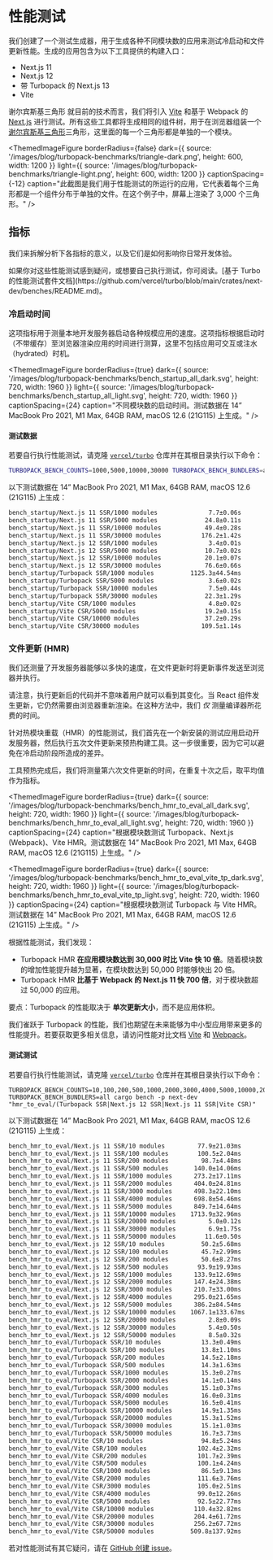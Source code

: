 
# 性能测试

我们创建了一个测试生成器，用于生成各种不同模块数的应用来测试冷启动和文件更新性能。生成的应用包含为以下工具提供的构建入口：

- Next.js 11
- Next.js 12
- 带 Turbopack 的 Next.js 13
- Vite

谢尔宾斯基三角形
就目前的技术而言，我们将引入 [Vite](https://vitejs.dev/) 和基于 Webpack 的 [Next.js](https://nextjs.org) 进行测试。所有这些工具都将生成相同的组件树，用于在浏览器组装一个[谢尔宾斯基三角形](https://en.wikipedia.org/wiki/Sierpi%C5%84ski_triangle)三角形，这里面的每一个三角形都是单独的一个模块。

<ThemedImageFigure
  borderRadius={false}
  dark={{
    source: '/images/blog/turbopack-benchmarks/triangle-dark.png',
    height: 600,
    width: 1200
  }}
  light={{
    source: '/images/blog/turbopack-benchmarks/triangle-light.png',
    height: 600,
    width: 1200
  }}
  captionSpacing={-12}
  caption="此截图是我们用于性能测试的所运行的应用，它代表着每个三角形都是一个组件分布于单独的文件。在这个例子中，屏幕上渲染了 3,000 个三角形。"
/>

## 指标

我们来拆解分析下各指标的意义，以及它们是如何影响你日常开发体验。

<Callout type="info">
  如果你对这些性能测试感到疑问，或想要自己执行测试，你可阅读。[基于 Turbo 的性能测试套件文档](https://github.com/vercel/turbo/blob/main/crates/next-dev/benches/README.md)。
</Callout>

### 冷启动时间

这项指标用于测量本地开发服务器启动各种规模应用的速度。这项指标根据启动时（不带缓存）至浏览器渲染应用的时间进行测算，这里不包括应用可交互或注水（hydrated）时机。

<DocsBenchmarksGraph category="cold" bars={DEFAULT_BARS} />

<ThemedImageFigure
  borderRadius={true}
  dark={{
    source: '/images/blog/turbopack-benchmarks/bench_startup_all_dark.svg',
    height: 720,
    width: 1960
  }}
  light={{
    source: '/images/blog/turbopack-benchmarks/bench_startup_all_light.svg',
    height: 720,
    width: 1960
  }}
  captionSpacing={24}
  caption="不同模块数的启动时间。测试数据在 14” MacBook Pro 2021, M1 Max, 64GB RAM, macOS 12.6 (21G115) 上生成。"
/>

#### 测试数据

若要自行执行性能测试，请克隆 [`vercel/turbo`](https://github.com/vercel/turbo) 仓库并在其根目录执行以下命令：

```sh
TURBOPACK_BENCH_COUNTS=1000,5000,10000,30000 TURBOPACK_BENCH_BUNDLERS=all cargo bench -p next-dev "startup/(Turbopack SSR|Next.js 12 SSR|Next.js 11 SSR|Vite CSR)."
```

以下测试数据在 14” MacBook Pro 2021, M1 Max, 64GB RAM, macOS 12.6 (21G115) 上生成：

```sh
bench_startup/Next.js 11 SSR/1000 modules              7.7±0.06s
bench_startup/Next.js 11 SSR/5000 modules             24.8±0.11s
bench_startup/Next.js 11 SSR/10000 modules            49.4±0.28s
bench_startup/Next.js 11 SSR/30000 modules           176.2±1.42s
bench_startup/Next.js 12 SSR/1000 modules              3.4±0.01s
bench_startup/Next.js 12 SSR/5000 modules             10.7±0.02s
bench_startup/Next.js 12 SSR/10000 modules            20.1±0.07s
bench_startup/Next.js 12 SSR/30000 modules            76.6±0.66s
bench_startup/Turbopack SSR/1000 modules          1125.3±44.54ms
bench_startup/Turbopack SSR/5000 modules               3.6±0.02s
bench_startup/Turbopack SSR/10000 modules              7.5±0.44s
bench_startup/Turbopack SSR/30000 modules             22.3±1.29s
bench_startup/Vite CSR/1000 modules                    4.8±0.02s
bench_startup/Vite CSR/5000 modules                   19.2±0.15s
bench_startup/Vite CSR/10000 modules                  37.2±0.29s
bench_startup/Vite CSR/30000 modules                 109.5±1.14s
```

### 文件更新 (HMR)

我们还测量了开发服务器能够以多快的速度，在文件更新时将更新事件发送至浏览器并执行。

请注意，执行更新后的代码并不意味着用户就可以看到其变化。当 React 组件发生更新，它仍然需要由浏览器重新渲染。在这种方法中，我们 _仅_ 测量编译器所花费的时间。

针对热模块重载（HMR）的性能测试，我们首先在一个新安装的测试应用启动开发服务器，然后执行五次文件更新来预热构建工具。这一步很重要，因为它可以避免在冷启动阶段所造成的差异。

工具预热完成后，我们将测量第六次文件更新的时间，在重复十次之后，取平均值作为指标。

<DocsBenchmarksGraph category="file_change" bars={HMR_BARS} />

<ThemedImageFigure
  borderRadius={true}
  dark={{
    source: '/images/blog/turbopack-benchmarks/bench_hmr_to_eval_all_dark.svg',
    height: 720,
    width: 1960
  }}
  light={{
    source: '/images/blog/turbopack-benchmarks/bench_hmr_to_eval_all_light.svg',
    height: 720,
    width: 1960
  }}
  captionSpacing={24}
  caption="根据模块数测试 Turbopack、Next.js (Webpack)、Vite HMR。测试数据在 14” MacBook Pro 2021, M1 Max, 64GB RAM, macOS 12.6 (21G115) 上生成。"
/>

<div id="bench"/>

<ThemedImageFigure
  borderRadius={true}
  dark={{
    source: '/images/blog/turbopack-benchmarks/bench_hmr_to_eval_vite_tp_dark.svg',
    height: 720,
    width: 1960
  }}
  light={{
    source: '/images/blog/turbopack-benchmarks/bench_hmr_to_eval_vite_tp_light.svg',
    height: 720,
    width: 1960
  }}
  captionSpacing={24}
    caption="根据模块数测试 Turbopack 与 Vite HMR。测试数据在 14” MacBook Pro 2021, M1 Max, 64GB RAM, macOS 12.6 (21G115) 上生成。"
/>

根据性能测试，我们发现：

- Turbopack HMR **在应用模块数达到 30,000 时比 Vite 快 10 倍**。随着模块数的增加性能提升越为显著，在模块数达到 50,000 时能够快出 20 倍。
- Turbopack HMR **比基于 Webpack 的 Next.js 11 快 700 倍**，对于模块数超过 50,000 的应用。

要点：Turbopack 的性能取决于 **单次更新大小**，而不是应用体积。

我们雀跃于 Turbopack 的性能，我们也期望在未来能够为中小型应用带来更多的性能提升。若要获取更多相关信息，请访问性能对比文档 [Vite](/pack/docs/comparisons/turbopack-vs-vite) 和 [Webpack](/pack/docs/comparisons/turbopack-vs-webpack)。

#### 测试测试

若要自行执行性能测试，请克隆 [`vercel/turbo`](https://github.com/vercel/turbo) 仓库并在其根目录执行以下命令：

```
TURBOPACK_BENCH_COUNTS=10,100,200,500,1000,2000,3000,4000,5000,10000,20000,30000,50000 TURBOPACK_BENCH_BUNDLERS=all cargo bench -p next-dev "hmr_to_eval/(Turbopack SSR|Next.js 12 SSR|Next.js 11 SSR|Vite CSR)"
```

以下测试数据在 14” MacBook Pro 2021, M1 Max, 64GB RAM, macOS 12.6 (21G115) 上生成：

```sh
bench_hmr_to_eval/Next.js 11 SSR/10 modules         77.9±21.03ms
bench_hmr_to_eval/Next.js 11 SSR/100 modules        100.5±2.04ms
bench_hmr_to_eval/Next.js 11 SSR/200 modules         98.7±4.48ms
bench_hmr_to_eval/Next.js 11 SSR/500 modules       140.0±14.06ms
bench_hmr_to_eval/Next.js 11 SSR/1000 modules      273.2±17.11ms
bench_hmr_to_eval/Next.js 11 SSR/2000 modules      404.0±24.81ms
bench_hmr_to_eval/Next.js 11 SSR/3000 modules      498.3±22.10ms
bench_hmr_to_eval/Next.js 11 SSR/4000 modules      698.8±54.46ms
bench_hmr_to_eval/Next.js 11 SSR/5000 modules      849.7±14.64ms
bench_hmr_to_eval/Next.js 11 SSR/10000 modules    1713.9±32.96ms
bench_hmr_to_eval/Next.js 11 SSR/20000 modules         5.0±0.12s
bench_hmr_to_eval/Next.js 11 SSR/30000 modules         6.9±1.75s
bench_hmr_to_eval/Next.js 11 SSR/50000 modules        11.6±0.50s
bench_hmr_to_eval/Next.js 12 SSR/10 modules          50.2±5.68ms
bench_hmr_to_eval/Next.js 12 SSR/100 modules         45.7±2.99ms
bench_hmr_to_eval/Next.js 12 SSR/200 modules         50.6±8.27ms
bench_hmr_to_eval/Next.js 12 SSR/500 modules        93.9±19.93ms
bench_hmr_to_eval/Next.js 12 SSR/1000 modules      133.9±12.69ms
bench_hmr_to_eval/Next.js 12 SSR/2000 modules      147.4±24.38ms
bench_hmr_to_eval/Next.js 12 SSR/3000 modules      210.7±33.00ms
bench_hmr_to_eval/Next.js 12 SSR/4000 modules      295.0±21.65ms
bench_hmr_to_eval/Next.js 12 SSR/5000 modules      386.2±84.54ms
bench_hmr_to_eval/Next.js 12 SSR/10000 modules    1067.1±133.67ms
bench_hmr_to_eval/Next.js 12 SSR/20000 modules         2.8±0.09s
bench_hmr_to_eval/Next.js 12 SSR/30000 modules         5.4±0.50s
bench_hmr_to_eval/Next.js 12 SSR/50000 modules         8.5±0.32s
bench_hmr_to_eval/Turbopack SSR/10 modules           13.3±0.49ms
bench_hmr_to_eval/Turbopack SSR/100 modules          13.8±1.10ms
bench_hmr_to_eval/Turbopack SSR/200 modules          14.5±2.18ms
bench_hmr_to_eval/Turbopack SSR/500 modules          14.3±1.63ms
bench_hmr_to_eval/Turbopack SSR/1000 modules         15.3±0.27ms
bench_hmr_to_eval/Turbopack SSR/2000 modules         14.1±0.14ms
bench_hmr_to_eval/Turbopack SSR/3000 modules         15.1±0.37ms
bench_hmr_to_eval/Turbopack SSR/4000 modules         16.0±0.31ms
bench_hmr_to_eval/Turbopack SSR/5000 modules         16.5±0.41ms
bench_hmr_to_eval/Turbopack SSR/10000 modules        14.9±1.35ms
bench_hmr_to_eval/Turbopack SSR/20000 modules        15.3±1.52ms
bench_hmr_to_eval/Turbopack SSR/30000 modules        15.1±1.03ms
bench_hmr_to_eval/Turbopack SSR/50000 modules        16.7±3.73ms
bench_hmr_to_eval/Vite CSR/10 modules                94.8±5.24ms
bench_hmr_to_eval/Vite CSR/100 modules              102.4±2.32ms
bench_hmr_to_eval/Vite CSR/200 modules              101.7±2.39ms
bench_hmr_to_eval/Vite CSR/500 modules              100.1±4.24ms
bench_hmr_to_eval/Vite CSR/1000 modules              86.5±9.13ms
bench_hmr_to_eval/Vite CSR/2000 modules             111.6±3.76ms
bench_hmr_to_eval/Vite CSR/3000 modules             105.0±2.51ms
bench_hmr_to_eval/Vite CSR/4000 modules             99.0±12.26ms
bench_hmr_to_eval/Vite CSR/5000 modules             92.5±22.77ms
bench_hmr_to_eval/Vite CSR/10000 modules           110.4±32.82ms
bench_hmr_to_eval/Vite CSR/20000 modules           204.4±61.72ms
bench_hmr_to_eval/Vite CSR/30000 modules           256.2±67.72ms
bench_hmr_to_eval/Vite CSR/50000 modules          509.8±137.92ms
```

若对性能测试有其它疑问，请在 [GitHub 创建 issue](https://github.com/vercel/turbo/issues)。
